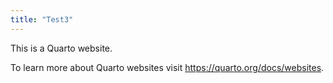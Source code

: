 ```yaml
---
title: "Test3"
---
```


This is a Quarto website.

To learn more about Quarto websites visit <https://quarto.org/docs/websites>.
